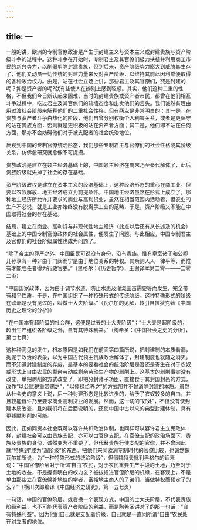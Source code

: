 ```yaml
---
---
---
```

title: 一
---



一般的讲，欧洲的专制官僚政治是产生于封建主义与资本主义或封建贵族与资产阶级斗争的过程中。这种斗争在开始时，专制君主及其官僚们极力扶植并利用商工市民的新兴势力，以削弱剪除封建贵族，但到后来，资产阶级势力膨大到威胁其生存了，他们又动员一切传统的封建力量来反对资产阶级，以维持其前此因利乘便取得的各种政治权力。由是，站在社会立场上讲，那些君主及其官僚们，究是封建的呢？抑是资产者的呢?就有些使人在辨别上感到眩惑。其实，他们这种二重的性格，不但我们今日辨认起来困难，当时的封建贵族或资产者市民，都曾在他们相互斗争过程中，吃过君主及其官僚们的骑墙态度和出卖他们的苦头。我们诚然有理由用过渡社会阶段来解释他们的二重社会性格，但有两点是非常明白的：其一是，在贵族与资产者斗争白热化的阶段，他们自曾分别权衡个人利害关系，或者是更保守的站在贵族方面，否则就是更积极的站在资产者方面；其二是，他们即不站在任何方面，那亦不会妨碍他们对于被支配者的社会统治地位。

反观到中国的专制官僚统治形态，我们那些专制君主与官僚们的社会性格或其阶级关系，仿佛愈研究就愈像不可捉摸。

贵族政治是建立在领主经济基础上的，中国领主经济在周末乃至秦代解体了，此后贵族阶级就失掉了社会的存在基础。

资产阶级政权是建立在资本主义的经济基础上，这种经济形态的重心在商工业，但要以农奴解放、地主经济成立为前提条件。中国地主经济虽然在形式上成立了，那种地主经济所允许并要求的商业与高利贷业，虽然在相当范围内活动着，但农业的生产不必说，就是工业亦始终没有脱离手工业的范畴，于是，资产阶级又不能在中国取得社会的存在基础。

结局，建立在商业、高利贷与非现代性地主经济（此点以后还有从长述及的机会）基础上的中国专制官僚政体的社会属性，便发生了问题。与此相应，中国专制君主及官僚们的社会阶级属性也成为问题了。

“除了帝主的尊严之外，中国臣民可说没有身份，没有贵族。惟有皇室诸子和公卿儿孙享有一种非由于门阀而宁是由于地位关系的特权。其余则人人一律平等，而惟有才能胜任者得为行政官吏。”（黑格尔：《历史哲学》，王谢译本第二零一——二零二页）

“中国国家政体，因为由于调节水道，防止水患及灌溉田亩需要等而发生，完全带有和平性质，于是，在中国组织了一种特殊形式的传统阶级。这种特殊形式的阶级在欧洲是没有见过的，叫做士大夫阶级。”（瓦尔加的见解，转引自拉狄克著《中国历史之理论的分析》）

“在中国本有超阶级的社会群，这便是过去的士大夫阶级”；“士大夫是超阶级的，超出生产组织各阶级之外，自有其特殊利益。”（陶希圣：《中国社会之史的分析》，第七七页）

这种种高见的发生，根本原因是如我们在前面第四篇所说，把封建制的本质看漏，拘泥于政治的表象，以为中国古代领主贵族政治解体了，封建制度也就随之消灭。而不知道封建制度的存废，最基本的要看社会的统治阶层是否还是寄生在对于农奴或形式上自由农民的剩余劳动或剩余劳动生产物的剥削上。这基本的剥削事实没有改变，单把剥削的方式改变了，即把分封诸子功臣，直接食于其封国封邑的方式，改作“以公赋税重赏赐之”，“以俸禄给养之”的方式那并不曾消除封建的本质。虽然从社会史的意义上说，后一种封建形态是比较进步的，给予了农奴较多的自由，并且较能容许乃至要求商业高利贷业的发展。然而，这一切的“好处”，不但没有使封建本质改变，且如我们将在后面说明的，还使中国中古以来的典型封建体制，具有更残酷剥削的可能。

因此，正如同资本社会既可以容许共和政治体制，也同样可以容许君主立宪政体一样，封建社会可以由贵族支配，亦可以由官僚支配。在官僚支配的政治场面下，贵族及贵族的身份，诚然变为不重要了，但代替贵族行使支配的官僚，并不曾因此就“特殊到”成为“超阶级”的东西。把他们来同欧洲专制时代的官僚比较，也诚然像瓦尔加所说，为“一种特殊形式的统治阶级”，但借魏特夫批判黑格尔的话来说：“中国官僚阶层对于所谓‘自由’农民，对于农民重要生产手段的土地，乃至对于土地的收益，不是握有明白的权力么？被拔擢进官僚阶层的机缘，在客观上，不是单由那些立在官僚候补地位的学者，富裕地主商人的子弟们，当做特权而预定了的么？”（横川次郎编译《中国经济史研究》，第一五七页）

一句话，中国的官僚阶层，或者换一个表现方式，中国的士大夫阶层，不代表贵族阶级利益，也不可能代表资产者阶级的利益，而是陶希圣讲对了的那一句话：“自有特殊利益”。因为他们自己就是支配者阶级，自己就是一直同所谓“自由”农民处在对立者的地位。